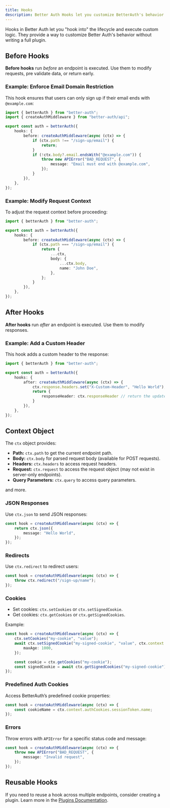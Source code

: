 ```yaml
---
title: Hooks
description: Better Auth Hooks let you customize BetterAuth's behavior
---
```


Hooks in Better Auth let you "hook into" the lifecycle and execute custom logic. They provide a way to customize Better Auth's behavior without writing a full plugin.

## Before Hooks

**Before hooks** run *before* an endpoint is executed. Use them to modify requests, pre validate data, or return early.

### Example: Enforce Email Domain Restriction

This hook ensures that users can only sign up if their email ends with `@example.com`:

```ts title="auth.ts"
import { betterAuth } from "better-auth";
import { createAuthMiddleware } from "better-auth/api";

export const auth = betterAuth({
    hooks: {
        before: createAuthMiddleware(async (ctx) => {
            if (ctx.path !== "/sign-up/email") {
                return;
            }
            if (!ctx.body?.email.endsWith("@example.com")) {
                throw new APIError("BAD_REQUEST", {
                    message: "Email must end with @example.com",
                });
            }
        }),
    },
});
```

### Example: Modify Request Context

To adjust the request context before proceeding:

```ts
import { betterAuth } from "better-auth";

export const auth = betterAuth({
    hooks: {
        before: createAuthMiddleware(async (ctx) => {
            if (ctx.path === "/sign-up/email") {
                return {
                    ...ctx,
                    body: {
                        ...ctx.body,
                        name: "John Doe",
                    },
                };
            }
        }),
    },
});
```

## After Hooks

**After hooks** run *after* an endpoint is executed. Use them to modify responses.

### Example: Add a Custom Header

This hook adds a custom header to the response:

```ts
import { betterAuth } from "better-auth";

export const auth = betterAuth({
    hooks: {
        after: createAuthMiddleware(async (ctx) => {
            ctx.response.headers.set("X-Custom-Header", "Hello World");
            return {
                responseHeader: ctx.responseHeader // return the updated response headers
            }
        }),
    },
});
```

## Context Object

The `ctx` object provides:

- **Path:** `ctx.path` to get the current endpoint path.
- **Body:** `ctx.body` for parsed request body (available for POST requests).
- **Headers:** `ctx.headers` to access request headers.
- **Request:** `ctx.request` to access the request object (may not exist in server-only endpoints).
- **Query Parameters:** `ctx.query` to access query parameters.

and more.

### JSON Responses

Use `ctx.json` to send JSON responses:

```ts
const hook = createAuthMiddleware(async (ctx) => {
    return ctx.json({
        message: "Hello World",
    });
});
```

### Redirects

Use `ctx.redirect` to redirect users:

```ts
const hook = createAuthMiddleware(async (ctx) => {
    throw ctx.redirect("/sign-up/name");
});
```

### Cookies

- Set cookies: `ctx.setCookies` or `ctx.setSignedCookie`.
- Get cookies: `ctx.getCookies` or `ctx.getSignedCookies`.

Example:

```ts
const hook = createAuthMiddleware(async (ctx) => {
    ctx.setCookies("my-cookie", "value");
    await ctx.setSignedCookie("my-signed-cookie", "value", ctx.context.secret, {
        maxAge: 1000,
    });

    const cookie = ctx.getCookies("my-cookie");
    const signedCookie = await ctx.getSignedCookies("my-signed-cookie");
});
```

### Predefined Auth Cookies

Access BetterAuth’s predefined cookie properties:

```ts
const hook = createAuthMiddleware(async (ctx) => {
    const cookieName = ctx.context.authCookies.sessionToken.name;
});
```

### Errors

Throw errors with `APIError` for a specific status code and message:

```ts
const hook = createAuthMiddleware(async (ctx) => {
    throw new APIError("BAD_REQUEST", {
        message: "Invalid request",
    });
});
```

## Reusable Hooks

If you need to reuse a hook across multiple endpoints, consider creating a plugin. Learn more in the [Plugins Documentation](/docs/concepts/plugins).

